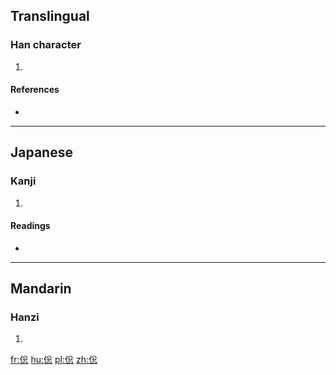 ==Translingual==

===Han character===
{{Han char|rn=9|rad=人|as=08|sn=10|four=|canj=OCIP|ids=⿰亻忩}}

# {{defn|Han|sort=人08}}

====References====
* {{Han ref|kx=0107.160|dkj=00757|dj=0228.010|hdz=10181.040|uh=500A|ud=20490}}

----

==Japanese==

===Kanji===
{{ja-kanji|grade=|rs=人08}}

# {{defn|lang=ja|sort=人08}}

====Readings====
* {{ja-readings|on=[[そう]] (sō), [[す]] (su)|kun=[[くるしむ]] (kurushimu)}}

----

==Mandarin==

===Hanzi===
{{cmn-hanzi|pin=[[zòng]] ([[zong4]])|wg=tsung<sup>4</sup>}}

# {{defn|lang=cmn|sort=人08}}

[[fr:倊]]
[[hu:倊]]
[[pl:倊]]
[[zh:倊]]